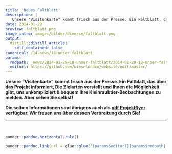 ```yaml
---
title: 'Neues Faltblatt'
description: |
  'Unsere "Visitenkarte" kommt frisch aus der Presse. Ein Faltblatt, das über das Projekt informiert, Die Zielarten vorstellt und Ihnen die Möglichkeit gibt, uns unkompliziert & bequem Ihre Kleinraubtier-Beobachtungen zu melden. Aber sehen Sie selbst! Die selben Informationen sind übrigens auch als pdf Projektflyer verfügbar. Wir freuen uns über dessen Verbreitung durch Sie!'
date: 2014-01-29
preview: faltblatt.png
image_intro: images/bilder/diverse/faltblatt.png
output:
  distill::distill_article:
    self_contained: false
canonical: /14-news/18-unser-faltblatt
params:
  rmdpath: _news/2014-01-29-18-unser-faltblatt/2014-01-29-18-unser-faltblatt.Rmd
  editurl: https://github.com/wieselundco/website/edit/master/
---
```





**Unsere "Visitenkarte" kommt frisch aus der Presse. Ein Faltblatt, das
über das Projekt informiert, Die Zielarten vorstellt und Ihnen die
Möglichkeit gibt, uns unkompliziert & bequem Ihre
Kleinraubtier-Beobachtungen zu melden. Aber sehen Sie selbst!**

**Die selben Informationen sind übrigens auch als [pdf
Projektflyer](images/dokumente/Aufruf_WiCoZ_Web.pdf) verfügbar. Wir
freuen uns über dessen Verbreitung durch Sie!**

------------------------------------------------------------------------

 

```r
pander::pandoc.horizontal.rule()

pander::pandoc.link(url = glue::glue('{params$editurl}{params$rmdpath}'),text = 'Artikel bearbeiten')
```

<!--http://wieselundco.ch/14-news/18-unser-faltblatt-->
